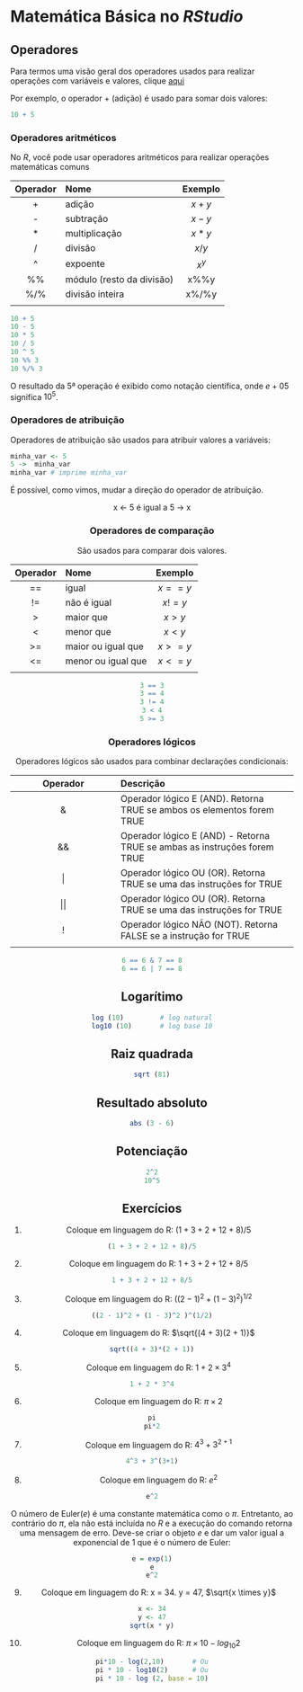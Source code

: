 # Matemática Básica no *RStudio*

## Operadores  

Para termos uma visão geral dos operadores usados para realizar operações com variáveis e valores, clique [aqui](https://www.w3schools.com/r/r_operators.asp)

Por exemplo, o operador $+$ (adição) é usado para somar dois valores:

```r
10 + 5
```

### Operadores aritméticos

No *R*, você pode usar operadores aritméticos para realizar operações matemáticas comuns

Operador| Nome | Exemplo |
:--: | :-- | :--: | 
+ | adição | $x + y$ |
- | subtração | $x - y$ |
* | multiplicação | $x*y$ |
/ | divisão | $x/y$ |
^ | expoente | $x^y$ |
%% | módulo (resto da divisão) | x%%y |
%/% | divisão inteira| x%/%y |
 |  |  |


```r
10 + 5
10 - 5
10 * 5
10 / 5
10 ^ 5
10 %% 3
10 %/% 3
```

O resultado da 5ª operação é exibido como notação científica, onde $e+05$ significa $10^5$.

### Operadores de atribuição

Operadores de atribuição são usados para atribuir valores a variáveis:

```r
minha_var <- 5
5 ->  minha_var
minha_var # imprime minha_var
```

É possível, como vimos, mudar a direção do operador de atribuição.

<center>
x <- 5 é igual a 5 -> x
<center>

### Operadores de comparação

São usados para comparar dois valores.

Operador| Nome | Exemplo |
:--: | :-- | :--: | 
== | igual | $x == y$ |
!= | não é igual | $x != y$ |
> | maior que | $x>y$ |
< | menor que | $x<y$ |
>= | maior ou igual que | $x>=y$ |
<= | menor ou igual que | $x<=y$ |
   |  |  |
   
```r
3 == 3
3 == 4
3 != 4
3 < 4
5 >= 3
```

### Operadores lógicos

Operadores lógicos são usados para combinar declarações condicionais:

Operador| Descrição |
:-: | :---- |  
& | Operador lógico E (AND). Retorna TRUE se ambos os elementos forem TRUE | 
&& | Operador lógico E (AND) - Retorna TRUE se ambas as instruções forem TRUE |
$|$ | Operador lógico OU (OR). Retorna TRUE se uma das instruções for TRUE |
$||$ | Operador lógico OU (OR). Retorna TRUE se uma das instruções for TRUE |
! | Operador lógico NÃO (NOT). Retorna FALSE se a instrução for TRUE |
   |  |
   
```r
6 == 6 & 7 == 8
6 == 6 | 7 == 8
```

## Logarítimo

```r
log (10)         # log natural
log10 (10)       # log base 10
```


## Raiz quadrada

```r
sqrt (81)
```


## Resultado absoluto

```r
abs (3 - 6)
```


## Potenciação

```r
2^2
10^5
```

## Exercícios

1) Coloque em linguagem do R: $(1 + 3 + 2 + 12 + 8)/5$

```r
(1 + 3 + 2 + 12 + 8)/5
```

2) Coloque em linguagem do R: $1 + 3 + 2 + 12 + 8/5$

```r
1 + 3 + 2 + 12 + 8/5
```

3) Coloque em linguagem do R: $((2 - 1)^2 + (1 - 3)^2)^{1/2}$

```r
((2 - 1)^2 + (1 - 3)^2 )^(1/2)
```

4) Coloque em linguagem do R: $\sqrt{(4 + 3)(2 + 1)}$

```r
sqrt((4 + 3)*(2 + 1))
```

5) Coloque em linguagem do R: $1 + 2 \times 3^4$ 

```r
1 + 2 * 3^4
```

6) Coloque em linguagem do R: $\pi \times 2$

```r
pi
pi*2
```

7) Coloque em linguagem do R: $4^3 + 3^{2 + 1}$

```r
4^3 + 3^(3+1)
```

8) Coloque em linguagem do R: $e^2$

```r
e^2
```

O número de Euler(*e*) é uma constante matemática como o $\pi$. Entretanto, ao contrário do $\pi$, ela não está incluída no *R* e a execução do comando retorna uma mensagem de erro. Deve-se criar o objeto *e* e dar um valor igual a exponencial de 1 que é o número de Euler:

```r
e = exp(1)
e
e^2
```

9) Coloque em linguagem do R: x = 34. y = 47, $\sqrt{x \times y}$

```r
x <- 34
y <- 47
sqrt(x * y)
```

10) Coloque em linguagem do R: $\pi \times 10 -log_{10}2$

```r
pi*10 - log(2,10)       # Ou
pi * 10 - log10(2)      # Ou
pi * 10 - log (2, base = 10)
```

